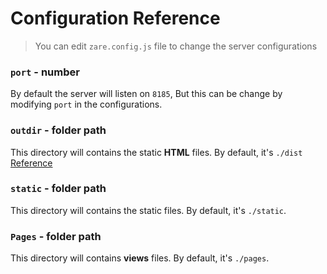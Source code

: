 # Configuration Reference
> You can edit `zare.config.js` file to change the server configurations

### `port` - number

By default the server will listen on `8185`, But this can be change by modifying `port` in the configurations.

### `outdir` - folder path

This directory will contains the static **HTML** files. By default, it's `./dist`
[Reference](quick-start.mdx#build-html)

### `static` - folder path

This directory will contains the static files. By default, it's `./static`.

### `Pages` - folder path

This directory will contains **views** files. By default, it's `./pages`.

